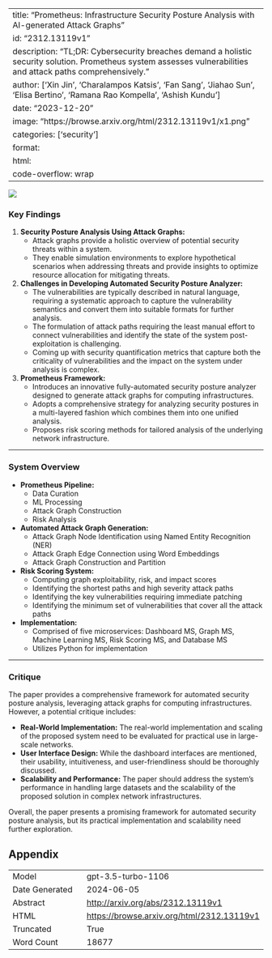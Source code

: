 
---
title: "Prometheus: Infrastructure Security Posture Analysis with AI-generated Attack Graphs"
id: "2312.13119v1"
description: "TL;DR: Cybersecurity breaches demand a holistic security solution. Prometheus system assesses vulnerabilities and attack paths comprehensively."
author: ['Xin Jin', 'Charalampos Katsis', 'Fan Sang', 'Jiahao Sun', 'Elisa Bertino', 'Ramana Rao Kompella', 'Ashish Kundu']
date: "2023-12-20"
image: "https://browse.arxiv.org/html/2312.13119v1/x1.png"
categories: ['security']
format:
  html:
    code-overflow: wrap
---

![](https://browse.arxiv.org/html/2312.13119v1/x1.png)

### Key Findings

1. **Security Posture Analysis Using Attack Graphs:**
   - Attack graphs provide a holistic overview of potential security threats within a system.
   - They enable simulation environments to explore hypothetical scenarios when addressing threats and provide insights to optimize resource allocation for mitigating threats.

2. **Challenges in Developing Automated Security Posture Analyzer:**
   - The vulnerabilities are typically described in natural language, requiring a systematic approach to capture the vulnerability semantics and convert them into suitable formats for further analysis.
   - The formulation of attack paths requiring the least manual effort to connect vulnerabilities and identify the state of the system post-exploitation is challenging.
   - Coming up with security quantification metrics that capture both the criticality of vulnerabilities and the impact on the system under analysis is complex.

3. **Prometheus Framework:**
   - Introduces an innovative fully-automated security posture analyzer designed to generate attack graphs for computing infrastructures.
   - Adopts a comprehensive strategy for analyzing security postures in a multi-layered fashion which combines them into one unified analysis.
   - Proposes risk scoring methods for tailored analysis of the underlying network infrastructure.

---

### System Overview

- **Prometheus Pipeline:**
  - Data Curation
  - ML Processing
  - Attack Graph Construction
  - Risk Analysis

- **Automated Attack Graph Generation:**
  - Attack Graph Node Identification using Named Entity Recognition (NER)
  - Attack Graph Edge Connection using Word Embeddings
  - Attack Graph Construction and Partition

- **Risk Scoring System:**
  - Computing graph exploitability, risk, and impact scores
  - Identifying the shortest paths and high severity attack paths
  - Identifying the key vulnerabilities requiring immediate patching
  - Identifying the minimum set of vulnerabilities that cover all the attack paths

- **Implementation:**
  - Comprised of five microservices: Dashboard MS, Graph MS, Machine Learning MS, Risk Scoring MS, and Database MS
  - Utilizes Python for implementation

---

### Critique

The paper provides a comprehensive framework for automated security posture analysis, leveraging attack graphs for computing infrastructures. However, a potential critique includes:

- **Real-World Implementation:** The real-world implementation and scaling of the proposed system need to be evaluated for practical use in large-scale networks.
- **User Interface Design:** While the dashboard interfaces are mentioned, their usability, intuitiveness, and user-friendliness should be thoroughly discussed.
- **Scalability and Performance:** The paper should address the system's performance in handling large datasets and the scalability of the proposed solution in complex network infrastructures.

Overall, the paper presents a promising framework for automated security posture analysis, but its practical implementation and scalability need further exploration.

## Appendix

|          |          |
|----------|----------|
| Model     | gpt-3.5-turbo-1106       |
| Date Generated     | 2024-06-05       |
| Abstract | [http://arxiv.org/abs/2312.13119v1](http://arxiv.org/abs/2312.13119v1)        |
| HTML     | [https://browse.arxiv.org/html/2312.13119v1](https://browse.arxiv.org/html/2312.13119v1)       |
| Truncated       | True       |
| Word Count       | 18677       |